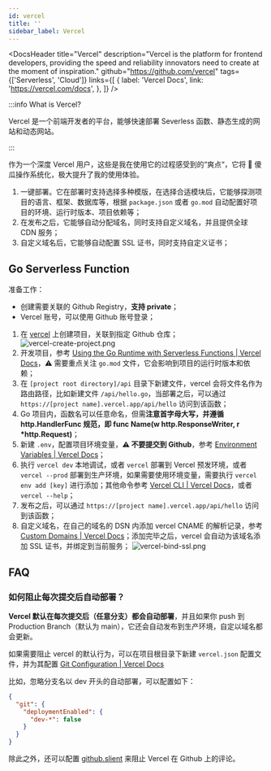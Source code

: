 ```yaml
---
id: vercel
title: ''
sidebar_label: Vercel
---
```



<DocsHeader
  title="Vercel"
  description="Vercel is the platform for frontend developers, providing the speed and reliability innovators need to create at the moment of inspiration."
  github="https://github.com/vercel"
  tags={['Serverless', 'Cloud']}
  links={[
    {
      label: 'Vercel Docs',
      link: 'https://vercel.com/docs',
    },
  ]}
/>

:::info What is Vercel?

Vercel 是一个前端开发者的平台，能够快速部署 Severless 函数、静态生成的网站和动态网站。

:::

作为一个深度 Vercel 用户，这些是我在使用它的过程感受到的“爽点“，它将 🤪 傻瓜操作系统化，极大提升了我的使用体验。

1. 一键部署。它在部署时支持选择多种模版，在选择合适模块后，它能够探测项目的语言、框架、数据库等，根据 `package.json` 或者 `go.mod` 自动配置好项目的环境、运行时版本、项目依赖等；
2. 在发布之后，它能够自动分配域名，同时支持自定义域名，并且提供全球 CDN 服务；
3. 自定义域名后，它能够自动配置 SSL 证书，同时支持自定义证书；

## Go Serverless Function

准备工作：

- 创建需要关联的 Github Registry，**支持 private**；
- Vercel 账号，可以使用 Github 账号登录；

1. 在 [vercel](https://vercel.com/) 上创建项目，关联到指定 Github 仓库；
   ![vercel-create-project.png](https://img.joyjoy.cc/server/vercel-create-project.png)
2. 开发项目，参考 [Using the Go Runtime with Serverless Functions | Vercel Docs](https://vercel.com/docs/concepts/functions/serverless-functions/runtimes/go#)，⚠️ 需要重点关注 `go.mod` 文件，它会影响到项目的运行时版本和依赖；
3. 在 `[project root directory]/api` 目录下新建文件，vercel 会将文件名作为路由路径，比如新建文件 `/api/hello.go`，当部署之后，可以通过 `https://[project name].vercel.app/api/hello` 访问到该函数；
4. Go 项目内，函数名可以任意命名，但需**注意首字母大写，并遵循 http.HandlerFunc 规范，即 func Name(w http.ResponseWriter, r \*http.Request)**；
5. 新建 `.env`，配置项目环境变量，**⚠️ 不要提交到 Github**，参考 [Environment Variables | Vercel Docs](https://vercel.com/docs/concepts/projects/environment-variables#)；
6. 执行 `vercel dev` 本地调试，或者 `vercel` 部署到 Vercel 预发环境，或者 `vercel --prod` 部署到生产环境，如果需要使用环境变量，需要执行 `vercel env add [key]` 进行添加；其他命令参考 [Vercel CLI | Vercel Docs](https://vercel.com/docs/cli)，或者 `vercel --help`；
7. 发布之后，可以通过 `https://[project name].vercel.app/api/hello` 访问到该函数；
8. 自定义域名，在自己的域名的 DSN 内添加 vercel CNAME 的解析记录，参考 [Custom Domains | Vercel Docs](https://vercel.com/docs/custom-domains)；添加完毕之后，vercel 会自动为该域名添加 SSL 证书，并绑定到当前服务；
   ![vercel-bind-ssl.png](https://img.joyjoy.cc/server/vercel-bind-ssl.png)

## FAQ

### 如何阻止每次提交后自动部署？

**Vercel 默认在每次提交后（任意分支）都会自动部署**，并且如果你 push 到 Production Branch（默认为 main），它还会自动发布到生产环境，自定以域名都会更新。

如果需要阻止 vercel 的默认行为，可以在项目根目录下新建 `vercel.json` 配置文件，并为其配置 [Git Configuration | Vercel Docs](https://vercel.com/docs/concepts/projects/project-configuration/git-configuration)

比如，忽略分支名以 dev 开头的自动部署，可以配置如下：

```json
{
  "git": {
    "deploymentEnabled": {
      "dev-*": false
    }
  }
}
```

除此之外，还可以配置 [github.slient](https://vercel.com/docs/concepts/projects/project-configuration/git-configuration#github.silent) 来阻止 Vercel 在 Github 上的评论。
